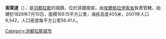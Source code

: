 '''索萊達'''（{{lang-es|Soledad}}），是[[洪都拉斯|洪都拉斯]]的城鎮，位於該國南部，由[[埃爾帕拉伊索省|埃爾帕拉伊索省]]負責管轄，始建於1826年7月10日，面積169.15平方公里，海拔高度405米，2001年人口9,542，人口密度每平方公里56.41人。

{{coord|13|35|0|N|87|7|0|W|type:adm2nd_region:HN_source:nlwiki|display=title}}

{{Honduras-geo-stub}}
[[Category:洪都拉斯城市|Category:洪都拉斯城市]]